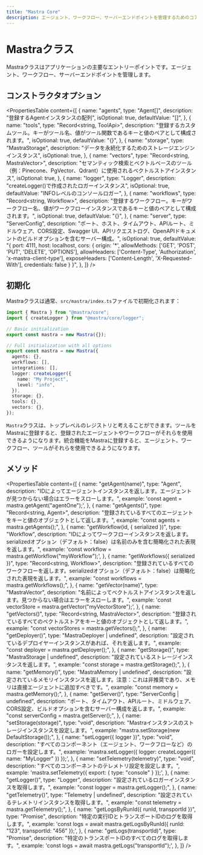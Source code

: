 ```yaml
---
title: "Mastra Core"
description: エージェント、ワークフロー、サーバーエンドポイントを管理するためのコアエントリーポイントであるMastraクラスのドキュメント。
---
```


# Mastraクラス

Mastraクラスはアプリケーションの主要なエントリーポイントです。エージェント、ワークフロー、サーバーエンドポイントを管理します。

## コンストラクタオプション

<PropertiesTable
  content={[
    {
      name: "agents",
      type: "Agent[]",
      description: "登録するAgentインスタンスの配列",
      isOptional: true,
      defaultValue: "[]",
    },
    {
      name: "tools",
      type: "Record<string, ToolApi>",
      description:
        "登録するカスタムツール。キーがツール名、値がツール関数であるキーと値のペアとして構成されます。",
      isOptional: true,
      defaultValue: "{}",
    },
    {
      name: "storage",
      type: "MastraStorage",
      description: "データを永続化するためのストレージエンジンインスタンス",
      isOptional: true,
    },
    {
      name: "vectors",
      type: "Record<string, MastraVector>",
      description:
        "セマンティック検索とベクトルベースのツール（例：Pinecone、PgVector、Qdrant）に使用されるベクトルストアインスタンス",
      isOptional: true,
    },
    {
      name: "logger",
      type: "Logger",
      description: "createLogger()で作成されたロガーインスタンス",
      isOptional: true,
      defaultValue: "INFOレベルのコンソールロガー",
    },
    {
      name: "workflows",
      type: "Record<string, Workflow>",
      description:
        "登録するワークフロー。キーがワークフロー名、値がワークフローインスタンスであるキーと値のペアとして構成されます。",
      isOptional: true,
      defaultValue: "{}",
    },
    {
      name: "server",
      type: "ServerConfig",
      description:
        "ポート、ホスト、タイムアウト、APIルート、ミドルウェア、CORS設定、Swagger UI、APIリクエストログ、OpenAPIドキュメントのビルドオプションを含むサーバー構成。",
      isOptional: true,
      defaultValue:
        "{ port: 4111, host: localhost,  cors: { origin: '*', allowMethods: ['GET', 'POST', 'PUT', 'DELETE', 'OPTIONS'], allowHeaders: ['Content-Type', 'Authorization', 'x-mastra-client-type'], exposeHeaders: ['Content-Length', 'X-Requested-With'], credentials: false } }",
    },
  ]}
/>

## 初期化

Mastraクラスは通常、`src/mastra/index.ts`ファイルで初期化されます：

```typescript copy filename=src/mastra/index.ts
import { Mastra } from "@mastra/core";
import { createLogger } from "@mastra/core/logger";

// Basic initialization
export const mastra = new Mastra({});

// Full initialization with all options
export const mastra = new Mastra({
  agents: {},
  workflows: [],
  integrations: [],
  logger: createLogger({
    name: "My Project",
    level: "info",
  }),
  storage: {},
  tools: {},
  vectors: {},
});
```

`Mastra`クラスは、トップレベルのレジストリと考えることができます。ツールをMastraに登録すると、登録されたエージェントやワークフローがそれらを使用できるようになります。統合機能をMastraに登録すると、エージェント、ワークフロー、ツールがそれらを使用できるようになります。

## メソッド

<PropertiesTable
  content={[
    {
      name: "getAgent(name)",
      type: "Agent",
      description:
        "IDによってエージェントインスタンスを返します。エージェントが見つからない場合はエラーをスローします。",
      example: 'const agent = mastra.getAgent("agentOne");',
    },
    {
      name: "getAgents()",
      type: "Record<string, Agent>",
      description:
        "登録されているすべてのエージェントをキーと値のオブジェクトとして返します。",
      example: "const agents = mastra.getAgents();",
    },
    {
      name: "getWorkflow(id, { serialized })",
      type: "Workflow",
      description:
        "IDによってワークフローインスタンスを返します。serializedオプション（デフォルト：false）は名前のみを含む簡略化された表現を返します。",
      example: 'const workflow = mastra.getWorkflow("myWorkflow");',
    },
    {
      name: "getWorkflows({ serialized })",
      type: "Record<string, Workflow>",
      description:
        "登録されているすべてのワークフローを返します。serializedオプション（デフォルト：false）は簡略化された表現を返します。",
      example: "const workflows = mastra.getWorkflows();",
    },
    {
      name: "getVector(name)",
      type: "MastraVector",
      description:
        "名前によってベクトルストアインスタンスを返します。見つからない場合はエラーをスローします。",
      example: 'const vectorStore = mastra.getVector("myVectorStore");',
    },
    {
      name: "getVectors()",
      type: "Record<string, MastraVector>",
      description:
        "登録されているすべてのベクトルストアをキーと値のオブジェクトとして返します。",
      example: "const vectorStores = mastra.getVectors();",
    },
    {
      name: "getDeployer()",
      type: "MastraDeployer | undefined",
      description:
        "設定されているデプロイヤーインスタンスがあれば、それを返します。",
      example: "const deployer = mastra.getDeployer();",
    },
    {
      name: "getStorage()",
      type: "MastraStorage | undefined",
      description: "設定されているストレージインスタンスを返します。",
      example: "const storage = mastra.getStorage();",
    },
    {
      name: "getMemory()",
      type: "MastraMemory | undefined",
      description:
        "設定されているメモリインスタンスを返します。注意：これは非推奨であり、メモリは直接エージェントに追加すべきです。",
      example: "const memory = mastra.getMemory();",
    },
    {
      name: "getServer()",
      type: "ServerConfig | undefined",
      description:
        "ポート、タイムアウト、APIルート、ミドルウェア、CORS設定、ビルドオプションを含むサーバー構成を返します。",
      example: "const serverConfig = mastra.getServer();",
    },
    {
      name: "setStorage(storage)",
      type: "void",
      description: "Mastraインスタンスのストレージインスタンスを設定します。",
      example: "mastra.setStorage(new DefaultStorage());",
    },
    {
      name: "setLogger({ logger })",
      type: "void",
      description:
        "すべてのコンポーネント（エージェント、ワークフローなど）のロガーを設定します。",
      example:
        'mastra.setLogger({ logger: createLogger({ name: "MyLogger" }) });',
    },
    {
      name: "setTelemetry(telemetry)",
      type: "void",
      description: "すべてのコンポーネントのテレメトリ設定を設定します。",
      example: 'mastra.setTelemetry({ export: { type: "console" } });',
    },
    {
      name: "getLogger()",
      type: "Logger",
      description: "設定されているロガーインスタンスを取得します。",
      example: "const logger = mastra.getLogger();",
    },
    {
      name: "getTelemetry()",
      type: "Telemetry | undefined",
      description: "設定されているテレメトリインスタンスを取得します。",
      example: "const telemetry = mastra.getTelemetry();",
    },
    {
      name: "getLogsByRunId({ runId, transportId })",
      type: "Promise<any>",
      description: "特定の実行IDとトランスポートIDのログを取得します。",
      example:
        'const logs = await mastra.getLogsByRunId({ runId: "123", transportId: "456" });',
    },
    {
      name: "getLogs(transportId)",
      type: "Promise<any>",
      description: "特定のトランスポートIDのすべてのログを取得します。",
      example: 'const logs = await mastra.getLogs("transportId");',
    },
  ]}
/>
